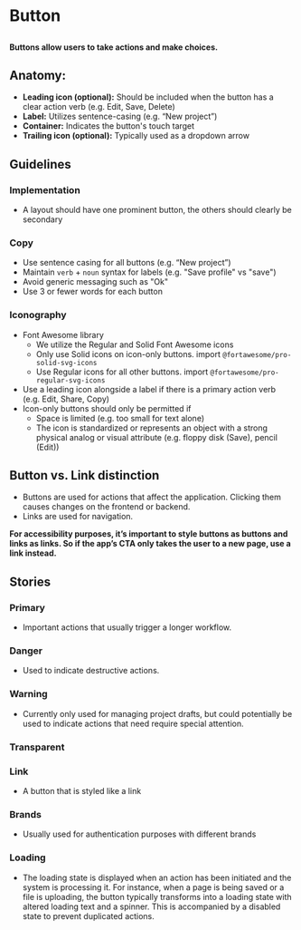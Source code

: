 
# Button

##

<h4>
	Buttons allow users to take actions and make choices.
</h4>

<Canvas>
  <Story id="components-button--primary" />
</Canvas>

## Anatomy:
- **Leading icon (optional):** Should be included when the button has a clear action verb (e.g. Edit, Save, Delete)
- **Label:** Utilizes sentence-casing (e.g. “New project”)
- **Container:** Indicates the button's touch target
- **Trailing icon (optional):** Typically used as a dropdown arrow


## Guidelines

### Implementation
- A layout should have one prominent button, the others should clearly be secondary

### Copy
- Use sentence casing for all buttons (e.g. “New project”)
- Maintain `verb` + `noun` syntax for labels (e.g. "Save profile" vs "save")
- Avoid generic messaging such as "Ok"
- Use 3 or fewer words for each button

### Iconography
- Font Awesome library
  - We utilize the Regular and Solid Font Awesome icons
  - Only use Solid icons on icon-only buttons. import `@fortawesome/pro-solid-svg-icons`
  - Use Regular icons for all other buttons. import `@fortawesome/pro-regular-svg-icons`
- Use a leading icon alongside a label if there is a primary action verb (e.g. Edit, Share, Copy)
- Icon-only buttons should only be permitted if
	- Space is limited (e.g. too small for text alone)
	- The icon is standardized or represents an object with a strong physical analog or visual attribute (e.g. floppy disk (Save), pencil (Edit))

## Button vs. Link distinction

- Buttons are used for actions that affect the application. Clicking them causes changes on the frontend or backend.
- Links are used for navigation.

**For accessibility purposes, it’s important to style buttons as buttons and links as links. So if the app’s CTA only takes the user to a new page, use a link instead.**


## Stories

### Primary

- Important actions that usually trigger a longer workflow.

<Preview>
  <Story id="components-button--primary" />
</Preview>

### Danger

- Used to indicate destructive actions.

<Preview>
  <Story id="components-button--danger" />
</Preview>

### Warning

- Currently only used for managing project drafts, but could potentially be used to indicate actions that need require special attention.

<Preview>
  <Story id="components-button--warning" />
</Preview>

### Transparent

<Preview>
  <Story id="components-button--transparent" />
</Preview>

### Link
- A button that is styled like a link

<Preview>
  <Story id="components-button--link" />
</Preview>

### Brands
- Usually used for authentication purposes with different brands

<Preview>
  <Story id="components-button--brands" />
</Preview>

### Loading
- The loading state is displayed when an action has been initiated and the system is processing it.
For instance, when a page is being saved or a file is uploading, the button typically transforms into a loading state with altered
loading text and a spinner. This is accompanied by a disabled state to prevent duplicated actions.

<Preview>
  <Story id="components-button--loading" />
</Preview>


